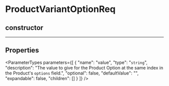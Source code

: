 
# ProductVariantOptionReq

## constructor

___

## Properties

<ParameterTypes parameters={[
  {
    "name": "value",
    "type": "`string`",
    "description": "The value to give for the Product Option at the same index in the Product's `options` field.",
    "optional": false,
    "defaultValue": "",
    "expandable": false,
    "children": []
  }
]} />
